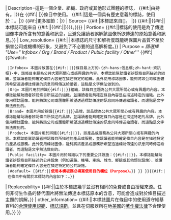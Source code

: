 {{Non-free use rationale
| Special_header=非自由授權的標誌<!--
-->| Article={{#if:{{{Article<includeonly>|</includeonly>}}}|{{{Article}}}|<!--<span style="color:red;">錯誤</span>—務必填入參數：''Article=xxxxx''-->}} <!--
-->| Description=這是一個企業、組織、政府或其他形式團體的標誌，<!--
-->{{#if:{{{Owner|}}}|由{{{Owner}}}持有。|}}在<!--
-->{{#if:{{{Used_for|}}}|{{{Used_for}}} |{{{Article}}}}}條目中使用。<!--
-->{{#if:{{{History|}}}|這是一個具有歷史意義的標誌，使用於：{{{History}}}。|}}<!--
-->{{#if:{{{Description|}}}|更多細節：{{{Description}}}|}}
| Source=<!--
-->{{#if:{{{Website|}}}|本標誌來自[{{{Website}}}]。 |}}<!--
-->{{#if:{{{Source|}}}|{{{Source}}}|{{#if:{{{Website|}}}||本標誌可能來自<!--
-->{{#if:{{{Owner|}}}|{{{Owner}}}|{{#if:{{{Used_for|}}}|{{{Used_for}}}|{{{Article}}}}}}}。}}}}
| Portion=<!--
-->{{#if:{{{Portion|}}}|{{{Portion}}}|標誌的使用是為了傳達圖像本身所含有的意義和訊息，且避免讓讀者誤解該圖像所欲傳達的原始意義和訊息。}}
| Low_resolution=<!--
-->{{#if:{{{Low_resolution|}}}|{{{Low_resolution}}}  |本標誌的尺寸和解析度既能确保圖片品質不至於損害公司或機構的形象，又避免了不必要的過高解析度。}}
| Purpose =<!--
--><noinclude>''請選擇 "Use=" Infobox / Org / Brand / Product / Public facility / Other '''''</noinclude><!--
-->{{#if:{{{Use|}}}|<!--
-->{{#switch:{{{Use|}}}
  |Infobox= 本圖片放置在{{#if:{{{Used_for|}}}|{{{Used_for}}}|{{{Article}}}}}條目最上方的-{zh-hans:信息框;zh-hant:資訊框}-中，該條目主題為公共大眾所關心或感興趣的內容。本標誌能幫助讀者辨認條目所描述的組織，並讓讀者能夠確定條目內容是在描述特定的組織。此外使用標誌圖像，能夠將該公司或團體所希望透過標誌傳達的訊息同時傳送給讀者，這點是文字無法做到的。
  |Org= 本圖片用於辨識{{#if:{{{Used_for|}}}|{{{Used_for}}}|{{{Article}}}}}組織，該條目主題為公共大眾所關心或有興趣的內容。本標誌能幫助讀者辨認條目所描述的組織，並讓讀者能夠確定條目內容是在描述特定的組織。此外使用標誌圖像，能夠將該公司或團體所希望透過標誌傳達的訊息同時傳送給讀者，而這點是文字無法做到的。
  |Brand= 本圖片用於辨識{{#if:{{{Used_for|}}}|{{{Used_for}}}|{{{Article}}}}}品牌，該品牌為公共大眾所關心或有興趣的內容。本標誌能幫助讀者辨認條目所描述的品牌，並讓讀者能夠確定條目內容是在描述特定的品牌。此外使用標誌圖像，能夠將該公司或團體所希望透過標誌傳達的訊息同時傳送給讀者，而這點是文字無法做到的。
  |Product= 本圖片用於辨識{{#if:{{{Used_for|}}}|{{{Used_for}}}|{{{Article}}}}}，該產品或服務為公共大眾所關心或有興趣的內容。本標誌能幫助讀者辨認條目所描述的產品或服務，並讓讀者能夠確定條目內容是在描述特定的產品或服務。此外使用標誌圖像，能夠將該產品或服務所希望透過標誌傳達的訊息同時傳送給讀者，而這點是文字無法做到的。
  |Public facility= 本圖片用於辨識以下的重要公共設施：{{#if:{{{Used_for|}}}|{{{Used_for}}}|{{{Article}}}}}。本標誌能幫助讀者辨認條目所描述的公共設施（例如道路、機場、車站、城市、鄉鎮或其他類似設施），並讓讀者能夠確定條目內容是在描述特定的公共設施。
  |#default= {{#if:{{{Purpose|}}}||<font color="red">'''使用本模板務必填寫使用目的欄位（Purpose）。'''</font>}} }}<!--
-->}}{{#if:{{{Commentary|}}}| 在條目中有關於本標誌的內容如下：{{{Commentary}}}。}}{{{Purpose|}}}
| Replaceability= <!--
-->{{#if:{{{Replaceability|}}}|{{{Replaceability}}}|由於本標誌幾乎並沒有相同的免費或自由授權來源。任何非衍生作品的替代圖片將無法傳達本標誌原本的含意，可能會造成對於條目描述主題的誤解。}}
| other_information=<!--
-->{{#if:{{{Other_information|}}}|{{{Other_information}}}|本標誌圖片在條目中的使用遵守維基百科的[[Wikipedia:合理使用|合理使用規範]]、[[Wikipedia:標誌|標誌規範]]，並且在伺服器所在地[[美國]]的[[合理使用|著作權法律]]下合理使用。}}
}}<noinclude>
{{Documentation}}
</noinclude>